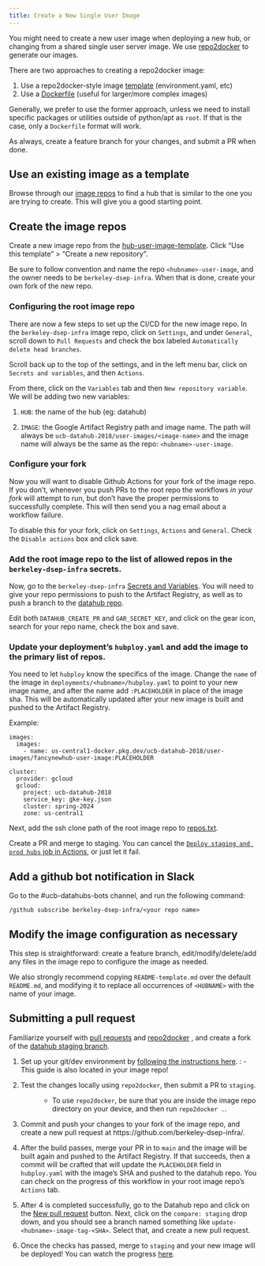 ```yaml
---
title: Create a New Single User Image
---
```


You might need to create a new user image when deploying a new hub, or changing
from a shared single user server image. We use
[repo2docker](https://github.com/jupyterhub/repo2docker) to generate our images.

There are two approaches to creating a repo2docker image:

1. Use a repo2docker-style image [template](https://github.com/berkeley-dsep-infra/datahub/tree/staging/deployments/data100/image) (environment.yaml, etc)
2. Use a [Dockerfile](https://github.com/berkeley-dsep-infra/datahub/tree/staging/deployments/datahub/images/default) (useful for larger/more complex images)

Generally, we prefer to use the former approach, unless we need to
install specific packages or utilities outside of python/apt as `root`.
If that is the case, only a `Dockerfile` format will work.

As always, create a feature branch for your changes, and submit a PR when done.

## Use an existing image as a template

Browse through our [image repos](https://github.com/orgs/berkeley-dsep-infra/repositories?language=&q=image&sort=&type=all)
to find a hub that is similar to the one you are trying to create. This will
give you a good starting point.

## Create the image repos

Create a new image repo from the [hub-user-image-template](https://github.com/berkeley-dsep-infra/hub-user-image-template).
Click "Use this template" > "Create a new repository".

Be sure to follow convention and name the repo `<hubname>-user-image`, and the
owner needs to be `berkeley-dsep-infra`. When that is done, create your own
fork of the new repo.

### Configuring the root image repo

There are now a few steps to set up the CI/CD for the new image repo.  In the
`berkeley-dsep-infra` image repo, click on `Settings`, and under `General`,
scroll down to `Pull Requests` and check the box labeled `Automatically delete
head branches`.

Scroll back up to the top of the settings, and in the left menu bar, click on
`Secrets and variables`, and then `Actions`.

From there, click on the `Variables` tab and then `New repository variable`. We
will be adding two new variables:

1. `HUB`:  the name of the hub (eg: datahub)

1. `IMAGE`:  the Google Artifact Registry path and image name.  The path will
always be `ucb-datahub-2018/user-images/<image-name>` and the
image name will always be the same as the repo:  `<hubname>-user-image`.

### Configure your fork

Now you will want to disable Github Actions for your fork of the image repo.
If you don't, whenever you push PRs to the root repo the workflows *in your
fork* will attempt to run, but don't have the proper permissions to
successfully complete.  This will then send you a nag email about a workflow
failure.

To disable this for your fork, click on `Settings`, `Actions` and `General`.
Check the `Disable actions` box and click save.

### Add the root image repo to the list of allowed repos in the `berkeley-dsep-infra` secrets.

Now, go to the `berkeley-dsep-infra` [Secrets and Variables](https://github.com/organizations/berkeley-dsep-infra/settings/secrets/actions).
You will need to give your repo permissions to push to the Artifact Registry,
as well as to push a branch to the [datahub repo](https://github.com/berkeley-dsep-infra/datahub).

Edit both `DATAHUB_CREATE_PR` and `GAR_SECRET_KEY`, and click on the gear icon,
search for your repo name, check the box and save.

### Update your deployment's `hubploy.yaml` and add the image to the primary list of repos.

You need to let `hubploy` know the specifics of the image. Change the `name` of the image in
`deployments/<hubname>/hubploy.yaml` to point to your new image name, and after the name add
`:PLACEHOLDER` in place of the image sha.  This will be automatically updated after your new image
is built and pushed to the Artifact Registry.

Example:

```
images:
  images:
    - name: us-central1-docker.pkg.dev/ucb-datahub-2018/user-images/fancynewhub-user-image:PLACEHOLDER

cluster:
  provider: gcloud
  gcloud:
    project: ucb-datahub-2018
    service_key: gke-key.json
    cluster: spring-2024
    zone: us-central1
```

Next, add the ssh clone path of the root image repo to [repos.txt](https://github.com/berkeley-dsep-infra/datahub/blob/staging/scripts/user-image-management/repos.txt).

Create a PR and merge to staging.  You can cancel the
[`Deploy staging and prod hubs` job in Actions](https://github.com/berkeley-dsep-infra/datahub/actions/workflows/deploy-hubs.yaml),
or just let it fail.

## Add a github bot notification in Slack

Go to the #ucb-datahubs-bots channel, and run the following command:

```
/github subscribe berkeley-dsep-infra/<your repo name>
```

## Modify the image configuration as necessary

This step is straightforward: create a feature branch, edit/modify/delete/add
any files in the image repo to configure the image as needed.

We also strongly recommend copying `README-template.md` over the default
`README.md`, and modifying it to replace all occurrences of `<HUBNAME>` with
the name of your image.

## Submitting a pull request

Familiarize yourself with [pull
requests](https://help.github.com/en/github/collaborating-with-issues-and-pull-requests/about-pull-requests)
and [repo2docker](https://github.com/jupyter/repo2docker) , and create a
fork of the [datahub staging
branch](https://github.com/berkeley-dsep-infra/datahub).

1.  Set up your git/dev environment by [following the instructions
    here](https://github.com/berkeley-dsep-infra/hub-user-image-template/blob/main/CONTRIBUTING.md).
    :   - This guide is also located in your image repo!

2.  Test the changes locally using `repo2docker`, then submit a PR to `staging`.

    :   -   To use `repo2docker`, be sure that you are inside the image
            repo directory on your device, and then run `repo2docker .`.

3.  Commit and push your changes to your fork of the image repo, and
    create a new pull request at
    https://github.com/berkeley-dsep-infra/<hubname-user-image>.

4.  After the build passes, merge your PR in to `main` and the image will
    be built again and pushed to the Artifact Registry.  If that succeeds,
    then a commit will be crafted that will update the `PLACEHOLDER` field in
    `hubploy.yaml` with the image's SHA and pushed to the datahub repo.
    You can check on the progress of this workflow in your root image repo's
    `Actions` tab.

5.  After 4 is completed successfully, go to the Datahub repo and click on
    the [New pull request](https://github.com/berkeley-dsep-infra/datahub/compare)
    button.  Next, click on the `compare: staging` drop down, and you should see
    a branch named something like `update-<hubname>-image-tag-<SHA>`.  Select that,
    and create a new pull request.

6.  Once the checks has passed, merge to `staging` and your new image will be
    deployed!  You can watch the progress [here](https://github.com/berkeley-dsep-infra/datahub/actions/workflows/deploy-hubs.yaml).
